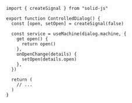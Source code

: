 ```tsx
import { createSignal } from "solid-js"

export function ControlledDialog() {
  const [open, setOpen] = createSignal(false)

  const service = useMachine(dialog.machine, {
    get open() {
      return open()
    },
    onOpenChange(details) {
      setOpen(details.open)
    },
  })

  return (
    // ...
  )
}
```
